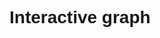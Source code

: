 # Interactive graph

<html>
<head>
  <style>
    * {
      font-family: sans-serif;
    }
  </style>
</head>
<body>
  <div id="plot"></div>
  <script src="https://cdn.jsdelivr.net/npm/d3@7"></script>
  <script src="scripts/myscript.js"></script>
</body>
</html>



